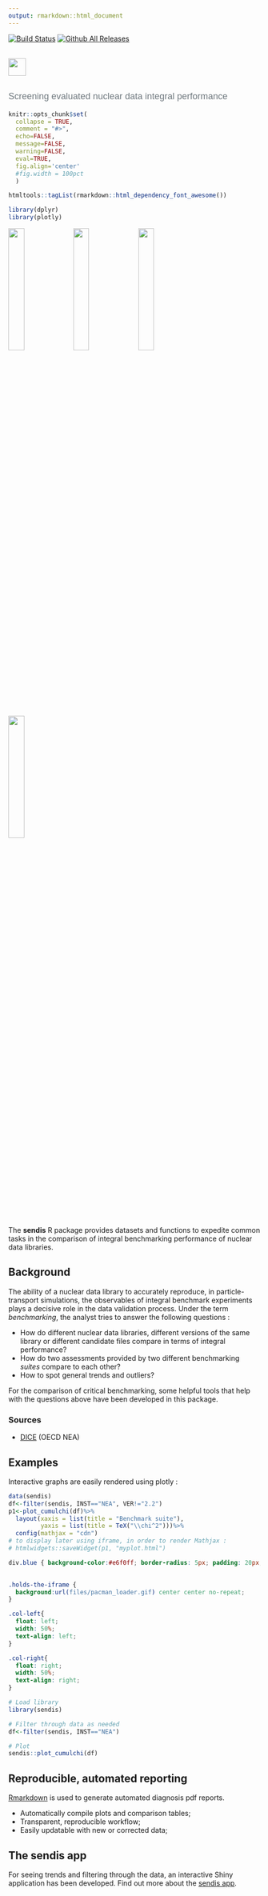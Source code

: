 ```yaml
---
output: rmarkdown::html_document 
---
```


[![Build Status](https://travis-ci.org/fmichelsendis/sendis.svg?branch=master)](https://travis-ci.org/fmichelsendis/sendis)
[![Github All Releases](https://img.shields.io/github/downloads/fmichelsendis/sendis/total.svg)]()
 
<br>
<img src="man/figures/sendis.png" align="left" height = 35/> 

<br><br>  

<p style="color:#70797f;font-weight:100; font-size: large;
font-family:Helvetica"> Screening evaluated nuclear data integral performance </p>


<link rel="stylesheet" href="https://use.fontawesome.com/releases/v5.6.3/css/all.css" integrity="sha384-UHRtZLI+pbxtHCWp1t77Bi1L4ZtiqrqD80Kn4Z8NTSRyMA2Fd33n5dQ8lWUE00s/" crossorigin="anonymous">



```r
knitr::opts_chunk$set(
  collapse = TRUE,
  comment = "#>", 
  echo=FALSE, 
  message=FALSE, 
  warning=FALSE, 
  eval=TRUE,
  fig.align='center'
  #fig.width = 100pct
  ) 

htmltools::tagList(rmarkdown::html_dependency_font_awesome())

library(dplyr)
library(plotly) 

```

<img src="man/figures/plot1.png" align="center" width="25%">
<img src="man/figures/plot2.png" align="center" width="25%">
<img src="man/figures/plot3.png" align="center" width="25%">
<img src="man/figures/plot4.png" align="center" width="25%"> 

<br>

The **sendis** R package provides datasets and functions to expedite common tasks in the comparison of integral benchmarking performance of nuclear data libraries.

## Background

The ability of a nuclear data library to accurately reproduce, in particle-transport simulations, the observables of integral benchmark experiments plays a decisive role in the data validation process. Under the term *benchmarking*, the analyst tries to answer the following questions : 

* How do different nuclear data libraries, different versions of the same library or different candidate files compare in terms of integral performance? 
* How do two assessments provided by two different benchmarking *suites* compare to each other?
* How to spot general trends and outliers? 

For the comparison of critical benchmarking, some helpful tools that help with the questions above have been developed in this package.  

### Sources 


* [DICE](https://www.oecd-nea.org/science/wpncs/icsbep/dice.html) (OECD NEA)
 
## Examples

Interactive graphs are easily rendered using plotly : 

```r

data(sendis) 
df<-filter(sendis, INST=="NEA", VER!="2.2")
p1<-plot_cumulchi(df)%>%
  layout(xaxis = list(title = "Benchmark suite"),
         yaxis = list(title = TeX("\\chi^2")))%>%
  config(mathjax = "cdn")
# to display later using iframe, in order to render Mathjax : 
# htmlwidgets::saveWidget(p1, "myplot.html")

```
 

```css
 
div.blue { background-color:#e6f0ff; border-radius: 5px; padding: 20px;}
 

.holds-the-iframe {
  background:url(files/pacman_loader.gif) center center no-repeat;
}

.col-left{
  float: left;
  width: 50%;
  text-align: left;
}

.col-right{
  float: right;
  width: 50%;
  text-align: right;
} 

```
 
```r
# Load library
library(sendis)

# Filter through data as needed 
df<-filter(sendis, INST=="NEA")

# Plot
sendis::plot_cumulchi(df)
```
  
 
## Reproducible, automated reporting 
 
 


[Rmarkdown](https://rmarkdown.rstudio.com/) is used to generate automated diagnosis pdf reports. 

  * Automatically compile plots and comparison tables;
  * Transparent, reproducible workflow;
  * Easily updatable with new or corrected data; 

[<span style="font-size: 30px; color: #ffad33;">
  <i class="fa fa-arrow-alt-circle-right"></i>
</span>](files/Report.pdf)
 
[<span style="font-size: 30px; color: #ffad33;">
  <i class="fas fa-igloo"></i>
</span>](files/Report.pdf)


## The sendis app 

For seeing trends and filtering through the data, an interactive Shiny application has been developed. Find out more about the [sendis app](https://sendislab.org/app.html).  
 
 






